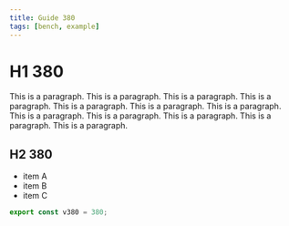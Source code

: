 ```yaml
---
title: Guide 380
tags: [bench, example]
---
```


# H1 380

This is a paragraph. This is a paragraph. This is a paragraph. This is a paragraph. This is a paragraph. This is a paragraph. This is a paragraph. This is a paragraph. This is a paragraph. This is a paragraph. This is a paragraph. This is a paragraph. 

## H2 380

- item A
- item B
- item C

```ts
export const v380 = 380;
```
